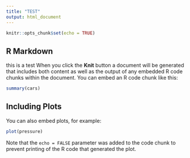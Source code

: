 ```yaml
---
title: "TEST"
output: html_document
---
```


```r
knitr::opts_chunk$set(echo = TRUE)
```

## R Markdown

this is a test
When you click the **Knit** button a document will be generated that includes both content as well as the output of any embedded R code chunks within the document. You can embed an R code chunk like this:

```r
summary(cars)
```

## Including Plots

You can also embed plots, for example:

```r
plot(pressure)
```

Note that the `echo = FALSE` parameter was added to the code chunk to prevent printing of the R code that generated the plot.
